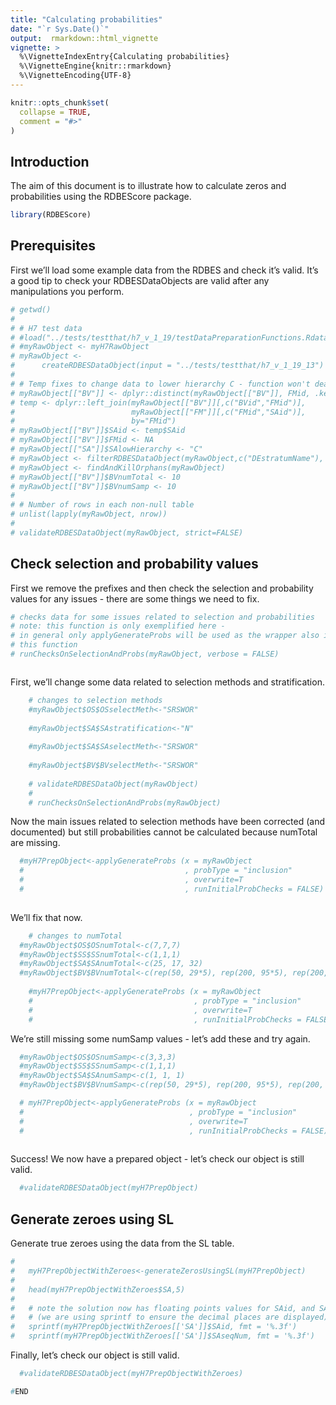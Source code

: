 ```yaml
---
title: "Calculating probabilities"
date: "`r Sys.Date()`"
output:  rmarkdown::html_vignette
vignette: >
  %\VignetteIndexEntry{Calculating probabilities}
  %\VignetteEngine{knitr::rmarkdown}
  %\VignetteEncoding{UTF-8}
---
```


```r
knitr::opts_chunk$set(
  collapse = TRUE,
  comment = "#>"
)
```

## Introduction 

The aim of this document is to illustrate how to calculate zeros and probabilities using the RDBEScore package.

```r
library(RDBEScore)
```


## Prerequisites

First we'll load some example data from the RDBES and check it's valid.  It's a good tip to check your RDBESDataObjects are valid after any manipulations you perform.

```r

# getwd()
# 
# # H7 test data
# #load("../tests/testthat/h7_v_1_19/testDataPreparationFunctions.Rdata")
# #myRawObject <- myH7RawObject
# myRawObject <-
#      createRDBESDataObject(input = "../tests/testthat/h7_v_1_19_13")
# 
# # Temp fixes to change data to lower hierarchy C - function won't deal with A, or B yet
# myRawObject[["BV"]] <- dplyr::distinct(myRawObject[["BV"]], FMid, .keep_all = TRUE)
# temp <- dplyr::left_join(myRawObject[["BV"]][,c("BVid","FMid")], 
#                          myRawObject[["FM"]][,c("FMid","SAid")], 
#                          by="FMid")
# myRawObject[["BV"]]$SAid <- temp$SAid
# myRawObject[["BV"]]$FMid <- NA
# myRawObject[["SA"]]$SAlowHierarchy <- "C"
# myRawObject <- filterRDBESDataObject(myRawObject,c("DEstratumName"), c("DE_stratum1_H7"), strict=FALSE)
# myRawObject <- findAndKillOrphans(myRawObject)
# myRawObject[["BV"]]$BVnumTotal <- 10
# myRawObject[["BV"]]$BVnumSamp <- 10
# 
# # Number of rows in each non-null table
# unlist(lapply(myRawObject, nrow))
# 
# validateRDBESDataObject(myRawObject, strict=FALSE)


```


## Check selection and probability values

First we remove the prefixes and then check the selection and probability values for any issues - there are some things we need to fix.

```r


# checks data for some issues related to selection and probabilities
# note: this function is only exemplified here - 
# in general only applyGenerateProbs will be used as the wrapper also includes
# this function
# runChecksOnSelectionAndProbs(myRawObject, verbose = FALSE)



```

First, we'll change some data related to selection methods and stratification.

```r

	# changes to selection methods
	#myRawObject$OS$OSselectMeth<-"SRSWOR"
	
	#myRawObject$SA$SAstratification<-"N"
	
	#myRawObject$SA$SAselectMeth<-"SRSWOR"
	
	#myRawObject$BV$BVselectMeth<-"SRSWOR"
	
	# validateRDBESDataObject(myRawObject)
	# 
	# runChecksOnSelectionAndProbs(myRawObject)

```
Now the main issues related to selection methods have been corrected (and documented) but still probabilities cannot be calculated because numTotal are missing. 


```r

  #myH7PrepObject<-applyGenerateProbs (x = myRawObject
  #                                    , probType = "inclusion"
  #                                    , overwrite=T
  #                                    , runInitialProbChecks = FALSE)
	

```
 
 We'll fix that now.
 
```r

	# changes to numTotal
  #myRawObject$OS$OSnumTotal<-c(7,7,7)
  #myRawObject$SS$SSnumTotal<-c(1,1,1)
  #myRawObject$SA$SAnumTotal<-c(25, 17, 32)
  #myRawObject$BV$BVnumTotal<-c(rep(50, 29*5), rep(200, 95*5), rep(200, 39*5))
	
	#myH7PrepObject<-applyGenerateProbs (x = myRawObject
	#                                    , probType = "inclusion"
	#                                    , overwrite=T
	#                                    , runInitialProbChecks = FALSE)

```

We're still missing some numSamp values - let's add these and try again.


```r

  #myRawObject$OS$OSnumSamp<-c(3,3,3)
  #myRawObject$SS$SSnumSamp<-c(1,1,1)
  #myRawObject$SA$SAnumSamp<-c(1, 1, 1)
  #myRawObject$BV$BVnumSamp<-c(rep(50, 29*5), rep(200, 95*5), rep(200, 39*5))

  # myH7PrepObject<-applyGenerateProbs (x = myRawObject
  #                                     , probType = "inclusion"
  #                                     , overwrite=T
  #                                     , runInitialProbChecks = FALSE)
	

```

Success! We now have a prepared object - let's check our object is still valid.

```r
  #validateRDBESDataObject(myH7PrepObject)
```


## Generate zeroes using SL

Generate true zeroes using the data from the SL table.

```r
# 
#   myH7PrepObjectWithZeroes<-generateZerosUsingSL(myH7PrepObject)
# 
#   head(myH7PrepObjectWithZeroes$SA,5)
# 
#   # note the solution now has floating points values for SAid, and SAseqNum
#   # (we are using sprintf to ensure the decimal places are displayed)
# 	sprintf(myH7PrepObjectWithZeroes[['SA']]$SAid, fmt = '%.3f')
# 	sprintf(myH7PrepObjectWithZeroes[['SA']]$SAseqNum, fmt = '%.3f')


```

Finally, let's check our object is still valid.

```r
  #validateRDBESDataObject(myH7PrepObjectWithZeroes)
```



```r
#END
```
